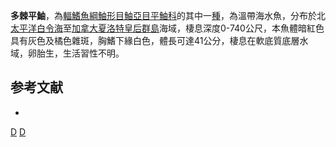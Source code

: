 {{Speciesbox
| taxon = Sebastes polyspinis
| image = Sebastes polyspinis.jpg
| status = NE
| status_system = IUCN3.1
| binomial_authority = [[Taranetz|Taranetz]] & [[Moiseev|Moiseev]],1933
| synonyms = *''Sebastodes polyspinis, Taranetz & Moiseev, 1933''
}}

'''多棘平鮋'''，為[[輻鰭魚綱|輻鰭魚綱]][[鮋形目|鮋形目]][[鮋亞目|鮋亞目]][[平鮋科|平鮋科]]的其中一[[種|種]]，為溫帶海水魚，分布於北[[太平洋|太平洋]][[白令海|白令海]]至[[加拿大|加拿大]][[夏洛特皇后群島|夏洛特皇后群島]]海域，棲息深度0-740公尺，本魚體暗紅色具有灰色及橘色雜斑，胸鰭下緣白色，體長可達41公分，棲息在軟底質底層水域，卵胎生，生活習性不明。

==参考文献==
*{{FishBase_species|genus=Sebastes|species=polyspinis|year=2014|month=6}}

{{taxonbar}}

[[Category:平鮋屬|D]]
[[Category:1933年描述的鱼类|D]]